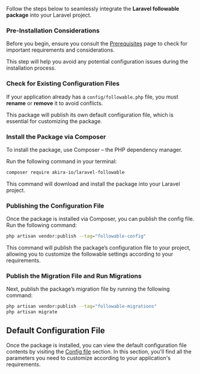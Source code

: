 
Follow the steps below to seamlessly integrate the **Laravel followable package** into your Laravel project.

### Pre-Installation Considerations
Before you begin, ensure you consult the [Prerequisites](/prerequisites) page to check for important requirements and considerations.

This step will help you avoid any potential configuration issues during the installation process.

### Check for Existing Configuration Files
If your application already has a `config/followable.php` file, you must **rename** or **remove** it to avoid conflicts.

This package will publish its own default configuration file, which is essential for customizing the package.

### Install the Package via Composer
To install the package, use Composer – the PHP dependency manager.

Run the following command in your terminal:

```bash copy
composer require akira-io/laravel-followable
```
This command will download and install the package into your Laravel project.

### Publishing the Configuration File

Once the package is installed via Composer, you can publish the config file. Run the following command:

```bash copy
php artisan vendor:publish --tag="followable-config"
```

This command will publish the package’s configuration file to your project, allowing you to customize the followable
settings according to your requirements.

### Publish the Migration File and Run Migrations

Next, publish the package’s migration file by running the following command:

```bash copy
php artisan vendor:publish --tag="followable-migrations"
php artisan migrate
```

## Default Configuration File

Once the package is installed, you can view the default configuration file contents by visiting the [Config file](/config) section.
In this section, you'll find all the parameters you need to customize according to your application's requirements.





